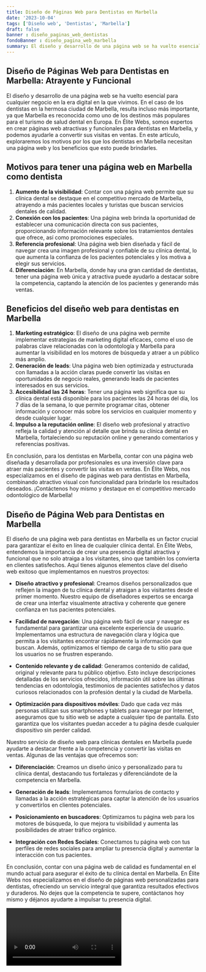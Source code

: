 ```yaml
---
title: Diseño de Páginas Web para Dentistas en Marbella
date: '2023-10-04'
tags: ['Diseño web', 'Dentistas', 'Marbella']
draft: false
banner : diseño_paginas_web_dentistas
fondoBanner : diseño_pagina_web_marbella
summary: El diseño y desarrollo de una página web se ha vuelto esencial para cualquier negocio en la era digital en la que vivimos. En el caso de los dentistas en la hermosa ciudad de Marbella, resulta incluso más importante, ya que Marbella es reconocida como uno de los destinos más populares para el turismo de salud dental en Europa. En Élite Webs, somos expertos en crear páginas web atractivas y funcionales para dentistas en Marbella, y podemos ayudarle a convertir sus visitas en ventas. En este artículo, exploraremos los motivos por los que los dentistas en Marbella necesitan una página web y los beneficios que esto puede brindarles.
---
```


## Diseño de Páginas Web para Dentistas en Marbella: Atrayente y Funcional

El diseño y desarrollo de una página web se ha vuelto esencial para cualquier negocio en la era digital en la que vivimos. En el caso de los dentistas en la hermosa ciudad de Marbella, resulta incluso más importante, ya que Marbella es reconocida como uno de los destinos más populares para el turismo de salud dental en Europa. En Élite Webs, somos expertos en crear páginas web atractivas y funcionales para dentistas en Marbella, y podemos ayudarle a convertir sus visitas en ventas. En este artículo, exploraremos los motivos por los que los dentistas en Marbella necesitan una página web y los beneficios que esto puede brindarles.

## Motivos para tener una página web en Marbella como dentista

1. **Aumento de la visibilidad**: Contar con una página web permite que su clínica dental se destaque en el competitivo mercado de Marbella, atrayendo a más pacientes locales y turistas que buscan servicios dentales de calidad.
2. **Conexión con los pacientes**: Una página web brinda la oportunidad de establecer una comunicación directa con sus pacientes, proporcionando información relevante sobre los tratamientos dentales que ofrece, así como promociones especiales.
3. **Referencia profesional**: Una página web bien diseñada y fácil de navegar crea una imagen profesional y confiable de su clínica dental, lo que aumenta la confianza de los pacientes potenciales y los motiva a elegir sus servicios.
4. **Diferenciación**: En Marbella, donde hay una gran cantidad de dentistas, tener una página web única y atractiva puede ayudarlo a destacar sobre la competencia, captando la atención de los pacientes y generando más ventas.

## Beneficios del diseño web para dentistas en Marbella

1. **Marketing estratégico**: El diseño de una página web permite implementar estrategias de marketing digital eficaces, como el uso de palabras clave relacionadas con la odontología y Marbella para aumentar la visibilidad en los motores de búsqueda y atraer a un público más amplio.
2. **Generación de leads**: Una página web bien optimizada y estructurada con llamadas a la acción claras puede convertir las visitas en oportunidades de negocio reales, generando leads de pacientes interesados en sus servicios.
3. **Accesibilidad las 24 horas**: Tener una página web significa que su clínica dental está disponible para los pacientes las 24 horas del día, los 7 días de la semana, lo que permite programar citas, obtener información y conocer más sobre los servicios en cualquier momento y desde cualquier lugar.
4. **Impulso a la reputación online**: El diseño web profesional y atractivo refleja la calidad y atención al detalle que brinda su clínica dental en Marbella, fortaleciendo su reputación online y generando comentarios y referencias positivas.

En conclusión, para los dentistas en Marbella, contar con una página web diseñada y desarrollada por profesionales es una inversión clave para atraer más pacientes y convertir las visitas en ventas. En Élite Webs, nos especializamos en el diseño de páginas web para dentistas en Marbella, combinando atractivo visual con funcionalidad para brindarle los resultados deseados. ¡Contáctenos hoy mismo y destaque en el competitivo mercado odontológico de Marbella!

<GifSeo />

<Cta />

## Diseño de Página Web para Dentistas en Marbella

El diseño de una página web para dentistas en Marbella es un factor crucial para garantizar el éxito en línea de cualquier clínica dental. En Élite Webs, entendemos la importancia de crear una presencia digital atractiva y funcional que no solo atraiga a los visitantes, sino que también los convierta en clientes satisfechos. Aquí tienes algunos elementos clave del diseño web exitoso que implementamos en nuestros proyectos:

- **Diseño atractivo y profesional**: Creamos diseños personalizados que reflejen la imagen de tu clínica dental y atraigan a los visitantes desde el primer momento. Nuestro equipo de diseñadores expertos se encarga de crear una interfaz visualmente atractiva y coherente que genere confianza en tus pacientes potenciales.

- **Facilidad de navegación**: Una página web fácil de usar y navegar es fundamental para garantizar una excelente experiencia de usuario. Implementamos una estructura de navegación clara y lógica que permita a los visitantes encontrar rápidamente la información que buscan. Además, optimizamos el tiempo de carga de tu sitio para que los usuarios no se frustren esperando.

- **Contenido relevante y de calidad**: Generamos contenido de calidad, original y relevante para tu público objetivo. Esto incluye descripciones detalladas de los servicios ofrecidos, información útil sobre las últimas tendencias en odontología, testimonios de pacientes satisfechos y datos curiosos relacionados con la profesión dental y la ciudad de Marbella.

- **Optimización para dispositivos móviles**: Dado que cada vez más personas utilizan sus smartphones y tablets para navegar por Internet, aseguramos que tu sitio web se adapte a cualquier tipo de pantalla. Esto garantiza que los visitantes puedan acceder a tu página desde cualquier dispositivo sin perder calidad.

Nuestro servicio de diseño web para clínicas dentales en Marbella puede ayudarte a destacar frente a la competencia y convertir las visitas en ventas. Algunas de las ventajas que ofrecemos son:

- **Diferenciación**: Creamos un diseño único y personalizado para tu clínica dental, destacando tus fortalezas y diferenciándote de la competencia en Marbella.

- **Generación de leads**: Implementamos formularios de contacto y llamadas a la acción estratégicas para captar la atención de los usuarios y convertirlos en clientes potenciales.

- **Posicionamiento en buscadores**: Optimizamos tu página web para los motores de búsqueda, lo que mejora tu visibilidad y aumenta las posibilidades de atraer tráfico orgánico.

- **Integración con Redes Sociales**: Conectamos tu página web con tus perfiles de redes sociales para ampliar tu presencia digital y aumentar la interacción con tus pacientes.

En conclusión, contar con una página web de calidad es fundamental en el mundo actual para asegurar el éxito de tu clínica dental en Marbella. En Élite Webs nos especializamos en el diseño de páginas web personalizadas para dentistas, ofreciendo un servicio integral que garantiza resultados efectivos y duraderos. No dejes que la competencia te supere, contáctanos hoy mismo y déjanos ayudarte a impulsar tu presencia digital.

<Video />

<CtaBot job='Dentistas' city='Marbella'/>

<Gmaps query='Marbella+españa+maps' />